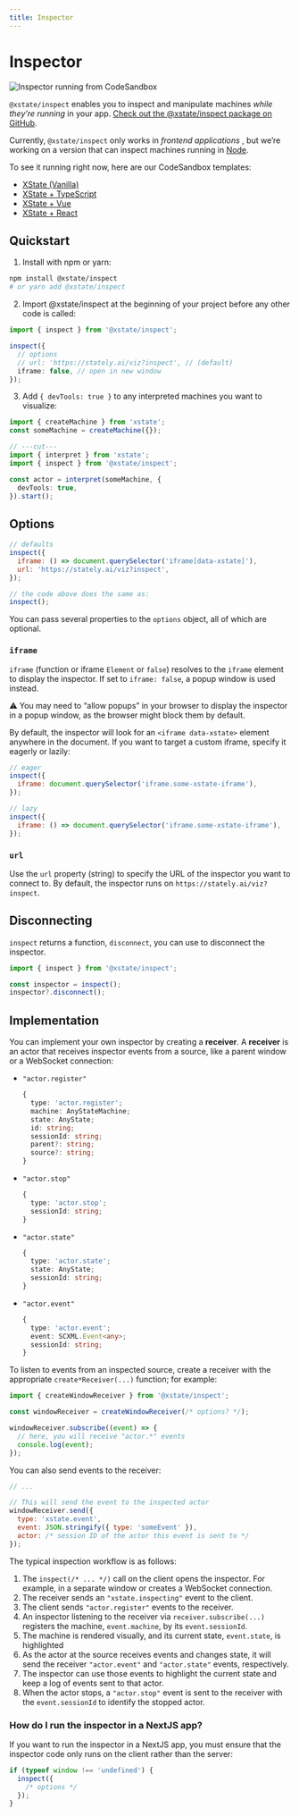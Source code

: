 ```yaml
---
title: Inspector
---
```


# Inspector

<!-- deps: [transitions-and-events] -->

![Inspector running from CodeSandbox](https://buttondown.s3.us-west-2.amazonaws.com/images/4c8c0db4-b4d5-408f-8684-57e94ff46c86.png)

`@xstate/inspect` enables you to inspect and manipulate machines _while they’re running_ in your app. [Check out the @xstate/inspect package on GitHub](https://github.com/statelyai/xstate/tree/main/packages/xstate-inspect).

Currently, `@xstate/inspect` only works in _frontend applications_ , but we’re working on a version that can inspect machines running in [Node](https://nodejs.org/).

To see it running right now, here are our CodeSandbox templates:

- [XState (Vanilla)](https://codesandbox.io/s/xstate-ts-viz-template-qzdvv)
- [XState + TypeScript](https://codesandbox.io/s/xstate-ts-viz-template-qzdvv)
- [XState + Vue](https://codesandbox.io/s/xstate-vue-viz-template-r5wd7)
- [XState + React](https://codesandbox.io/s/xstate-react-viz-template-5wq3q)

## Quickstart

1. Install with npm or yarn:

```bash
npm install @xstate/inspect
# or yarn add @xstate/inspect
```

2. Import @xstate/inspect at the beginning of your project before any other code is called:

```ts twoslash
import { inspect } from '@xstate/inspect';

inspect({
  // options
  // url: 'https://stately.ai/viz?inspect', // (default)
  iframe: false, // open in new window
});
```

3. Add `{ devTools: true }` to any interpreted machines you want to visualize:

```ts twoslash
import { createMachine } from 'xstate';
const someMachine = createMachine({});

// ---cut---
import { interpret } from 'xstate';
import { inspect } from '@xstate/inspect';

const actor = interpret(someMachine, {
  devTools: true,
}).start();
```

## Options

```js
// defaults
inspect({
  iframe: () => document.querySelector('iframe[data-xstate]'),
  url: 'https://stately.ai/viz?inspect',
});

// the code above does the same as:
inspect();
```

You can pass several properties to the `options` object, all of which are optional.

### `iframe`

`iframe` (function or iframe `Element` or `false`) resolves to the `iframe` element to display the inspector. If set to `iframe: false`, a popup window is used instead.

⚠️ You may need to “allow popups” in your browser to display the inspector in a popup window, as the browser might block them by default.

By default, the inspector will look for an `<iframe data-xstate>` element anywhere in the document. If you want to target a custom iframe, specify it eagerly or lazily:

```js
// eager
inspect({
  iframe: document.querySelector('iframe.some-xstate-iframe'),
});
```

```js
// lazy
inspect({
  iframe: () => document.querySelector('iframe.some-xstate-iframe'),
});
```

### `url`

Use the `url` property (string) to specify the URL of the inspector you want to connect to. By default, the inspector runs on `https://stately.ai/viz?inspect`.

## Disconnecting

`inspect` returns a function, `disconnect`, you can use to disconnect the inspector.

```ts twoslash
import { inspect } from '@xstate/inspect';

const inspector = inspect();
inspector?.disconnect();
```

## Implementation

You can implement your own inspector by creating a **receiver**. A **receiver** is an actor that receives inspector events from a source, like a parent window or a WebSocket connection:

- `"actor.register"`

  ```ts
  {
    type: 'actor.register';
    machine: AnyStateMachine;
    state: AnyState;
    id: string;
    sessionId: string;
    parent?: string;
    source?: string;
  }
  ```

- `"actor.stop"`

  ```ts
  {
    type: 'actor.stop';
    sessionId: string;
  }
  ```

- `"actor.state"`

  ```ts
  {
    type: 'actor.state';
    state: AnyState;
    sessionId: string;
  }
  ```

- `"actor.event"`

  ```ts
  {
    type: 'actor.event';
    event: SCXML.Event<any>;
    sessionId: string;
  }
  ```

To listen to events from an inspected source, create a receiver with the appropriate `create*Receiver(...)` function; for example:

```js
import { createWindowReceiver } from '@xstate/inspect';

const windowReceiver = createWindowReceiver(/* options? */);

windowReceiver.subscribe((event) => {
  // here, you will receive "actor.*" events
  console.log(event);
});
```

You can also send events to the receiver:

```js
// ...

// This will send the event to the inspected actor
windowReceiver.send({
  type: 'xstate.event',
  event: JSON.stringify({ type: 'someEvent' }),
  actor: /* session ID of the actor this event is sent to */
});
```

The typical inspection workflow is as follows:

1. The `inspect(/* ... */)` call on the client opens the inspector. For example, in a separate window or creates a WebSocket connection.
2. The receiver sends an `"xstate.inspecting"` event to the client.
3. The client sends `"actor.register"` events to the receiver.
4. An inspector listening to the receiver via `receiver.subscribe(...)` registers the machine, `event.machine`, by its `event.sessionId`.
5. The machine is rendered visually, and its current state, `event.state`, is highlighted
6. As the actor at the source receives events and changes state, it will send the receiver `"actor.event"` and `"actor.state"` events, respectively.
7. The inspector can use those events to highlight the current state and keep a log of events sent to that actor.
8. When the actor stops, a `"actor.stop"` event is sent to the receiver with the `event.sessionId` to identify the stopped actor.

### How do I run the inspector in a NextJS app?

If you want to run the inspector in a NextJS app, you must ensure that the inspector code only runs on the client rather than the server:

```js
if (typeof window !== 'undefined') {
  inspect({
    /* options */
  });
}
```

